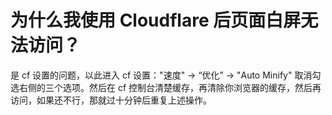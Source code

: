# 为什么我使用 Cloudflare 后页面白屏无法访问？

是 cf 设置的问题，以此进入 cf 设置："速度" -> “优化” -> "Auto Minify" 取消勾选右侧的三个选项。然后在 cf 控制台清楚缓存，再清除你浏览器的缓存，然后再访问，如果还不行，那就过十分钟后重复上述操作。
